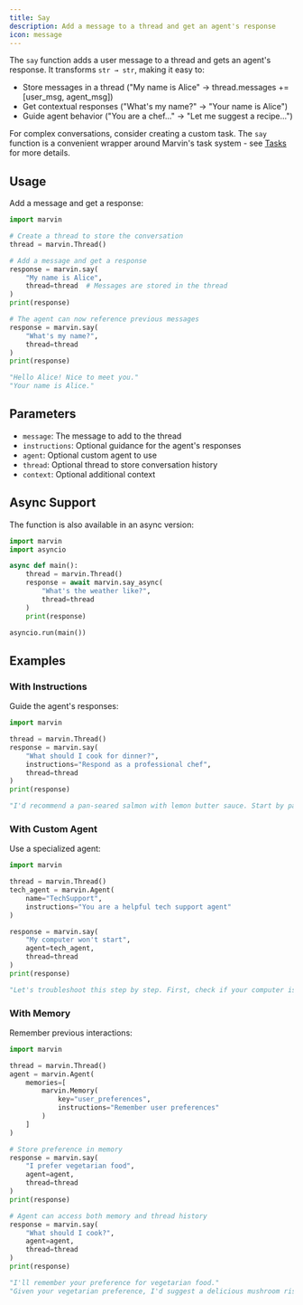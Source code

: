 ```yaml
---
title: Say
description: Add a message to a thread and get an agent's response
icon: message
---
```


The `say` function adds a user message to a thread and gets an agent's response. It transforms `str → str`, making it easy to:
- Store messages in a thread ("My name is Alice" → thread.messages += [user_msg, agent_msg])
- Get contextual responses ("What's my name?" → "Your name is Alice")
- Guide agent behavior ("You are a chef..." → "Let me suggest a recipe...")

For complex conversations, consider creating a custom task. The `say` function is a convenient wrapper around Marvin's task system - see [Tasks](/concepts/tasks) for more details.

## Usage

Add a message and get a response:

```python
import marvin

# Create a thread to store the conversation
thread = marvin.Thread()

# Add a message and get a response
response = marvin.say(
    "My name is Alice",
    thread=thread  # Messages are stored in the thread
)
print(response)

# The agent can now reference previous messages
response = marvin.say(
    "What's my name?",
    thread=thread
)
print(response)
```

```python
"Hello Alice! Nice to meet you."
"Your name is Alice."
```

## Parameters

- `message`: The message to add to the thread
- `instructions`: Optional guidance for the agent's responses
- `agent`: Optional custom agent to use
- `thread`: Optional thread to store conversation history
- `context`: Optional additional context

## Async Support

The function is also available in an async version:

```python
import marvin
import asyncio

async def main():
    thread = marvin.Thread()
    response = await marvin.say_async(
        "What's the weather like?",
        thread=thread
    )
    print(response)

asyncio.run(main())
```

## Examples

### With Instructions

Guide the agent's responses:

```python
import marvin

thread = marvin.Thread()
response = marvin.say(
    "What should I cook for dinner?",
    instructions="Respond as a professional chef",
    thread=thread
)
print(response)
```

```python
"I'd recommend a pan-seared salmon with lemon butter sauce. Start by patting the salmon dry and seasoning with salt and pepper..."
```

### With Custom Agent

Use a specialized agent:

```python
import marvin

thread = marvin.Thread()
tech_agent = marvin.Agent(
    name="TechSupport",
    instructions="You are a helpful tech support agent"
)

response = marvin.say(
    "My computer won't start",
    agent=tech_agent,
    thread=thread
)
print(response)
```

```python
"Let's troubleshoot this step by step. First, check if your computer is properly plugged in and the power button lights up..."
```

### With Memory

Remember previous interactions:

```python
import marvin

thread = marvin.Thread()
agent = marvin.Agent(
    memories=[
        marvin.Memory(
            key="user_preferences",
            instructions="Remember user preferences"
        )
    ]
)

# Store preference in memory
response = marvin.say(
    "I prefer vegetarian food",
    agent=agent,
    thread=thread
)
print(response)

# Agent can access both memory and thread history
response = marvin.say(
    "What should I cook?",
    agent=agent,
    thread=thread
)
print(response)
```

```python
"I'll remember your preference for vegetarian food."
"Given your vegetarian preference, I'd suggest a delicious mushroom risotto..."
```
